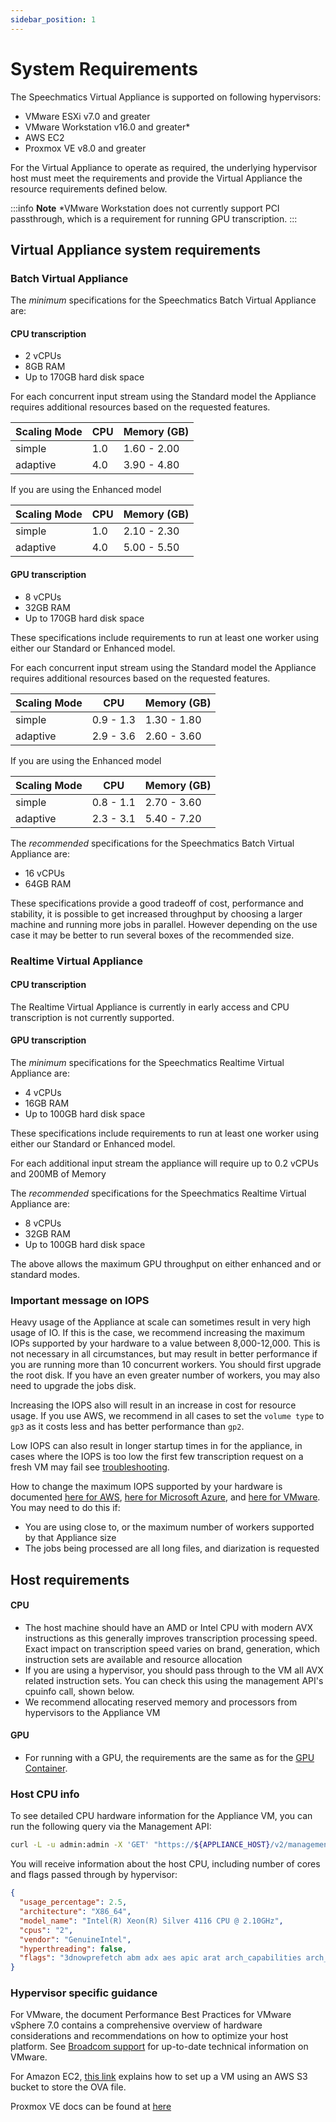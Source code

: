 ```yaml
---
sidebar_position: 1
---
```


# System Requirements

The Speechmatics Virtual Appliance is supported on following hypervisors:

- VMware ESXi v7.0 and greater
- VMware Workstation v16.0 and greater*
- AWS EC2
- Proxmox VE v8.0 and greater

For the Virtual Appliance to operate as required, the underlying hypervisor host must meet the requirements and provide the Virtual Appliance the resource requirements defined below.

:::info **Note**
*VMware Workstation does not currently support PCI passthrough, which is a requirement for running GPU transcription.
:::

## Virtual Appliance system requirements

### Batch Virtual Appliance

The _minimum_ specifications for the Speechmatics Batch Virtual Appliance are:

#### CPU transcription

- 2 vCPUs
- 8GB RAM
- Up to 170GB hard disk space

For each concurrent input stream using the Standard model the Appliance requires additional resources based on the requested features.

| Scaling Mode | CPU       | Memory (GB) |
| ------------ | --------- | ----------- |
| simple       | 1.0       | 1.60 - 2.00 |
| adaptive     | 4.0       | 3.90 - 4.80 |

If you are using the Enhanced model

| Scaling Mode | CPU       | Memory (GB) |
| ------------ | --------- | ----------- |
| simple       | 1.0       | 2.10 - 2.30 |
| adaptive     | 4.0       | 5.00 - 5.50 |


#### GPU transcription

- 8 vCPUs
- 32GB RAM
- Up to 170GB hard disk space

These specifications include requirements to run at least one worker using either our Standard or Enhanced model.

For each concurrent input stream using the Standard model the Appliance requires additional resources based on the requested features.

| Scaling Mode | CPU       | Memory (GB) |
| ------------ | --------- | ----------- |
| simple       | 0.9 - 1.3 | 1.30 - 1.80 |
| adaptive     | 2.9 - 3.6 | 2.60 - 3.60 |

If you are using the Enhanced model

| Scaling Mode | CPU       | Memory (GB) |
| ------------ | --------- | ----------- |
| simple       | 0.8 - 1.1 | 2.70 - 3.60 |
| adaptive     | 2.3 - 3.1 | 5.40 - 7.20 |

The _recommended_ specifications for the Speechmatics Batch Virtual Appliance are:

- 16 vCPUs
- 64GB RAM

These specifications provide a good tradeoff of cost, performance and stability, it is possible to get increased throughput by choosing a larger machine and running more jobs in parallel. However depending on the use case it may be better to run several boxes of the recommended size.


### Realtime Virtual Appliance

#### CPU transcription

The Realtime Virtual Appliance is currently in early access and CPU transcription is not currently supported.

#### GPU transcription

The _minimum_ specifications for the Speechmatics Realtime Virtual Appliance are:

- 4 vCPUs
- 16GB RAM
- Up to 100GB hard disk space

These specifications include requirements to run at least one worker using either our Standard or Enhanced model.

For each additional input stream the appliance will require up to 0.2 vCPUs and 200MB of Memory

The _recommended_ specifications for the Speechmatics Realtime Virtual Appliance are:

- 8 vCPUs
- 32GB RAM
- Up to 100GB hard disk space

The above allows the maximum GPU throughput on either enhanced and or standard modes. 


### Important message on IOPS

Heavy usage of the Appliance at scale can sometimes result in very high usage of IO. If this is the case, we recommend increasing the maximum IOPs supported by your hardware to a value between 8,000-12,000. This is not necessary in all circumstances, but may result in better performance if you are running more than 10 concurrent workers. You should first upgrade the root disk. If you have an even greater number of workers, you may also need to upgrade the jobs disk.

Increasing the IOPS also will result in an increase in cost for resource usage. If you use AWS, we recommend in all cases to set the `volume type` to `gp3` as it costs less and has better performance than `gp2`.

Low IOPS can also result in longer startup times in for the appliance, in cases where the IOPS is too low the first few transcription request on a fresh VM may fail see [troubleshooting](../administration/services.mdx#troubleshooting).

How to change the maximum IOPS supported by your hardware is documented [here for AWS](https://docs.aws.amazon.com/AWSEC2/latest/UserGuide/requesting-ebs-volume-modifications.html), [here for Microsoft Azure](https://docs.microsoft.com/en-us/azure/virtual-machines/disks-performance-tiers-portal), and [here for VMware](https://docs.vmware.com/en/VMware-vSphere/7.0/com.vmware.vsphere.resmgmt.doc/GUID-25C3D9FE-3A9D-4739-AC75-16A9E0A3D9F0.html). You may need to do this if:

- You are using close to, or the maximum number of workers supported by that Appliance size
- The jobs being processed are all long files, and diarization is requested


## Host requirements

#### CPU

- The host machine should have an AMD or Intel CPU with modern AVX instructions as this generally improves transcription processing speed. Exact impact on transcription speed varies on brand, generation, which instruction sets are available and resource allocation
- If you are using a hypervisor, you should pass through to the VM all AVX related instruction sets. You can check this using the management API's cpuinfo call, shown below.
- We recommend allocating reserved memory and processors from hypervisors to the Appliance VM

#### GPU

- For running with a GPU, the requirements are the same as for the [GPU Container](/deployments/container/gpu-speech-to-text#system-requirements).

### Host CPU info

To see detailed CPU hardware information for the Appliance VM, you can run the following query via the Management API:

```bash
curl -L -u admin:admin -X 'GET' "https://${APPLIANCE_HOST}/v2/management/cpuinfo"
```

You will receive information about the host CPU, including number of cores and flags passed through by hypervisor:

```json
{
  "usage_percentage": 2.5,
  "architecture": "X86_64",
  "model_name": "Intel(R) Xeon(R) Silver 4116 CPU @ 2.10GHz",
  "cpus": "2",
  "vendor": "GenuineIntel",
  "hyperthreading": false,
  "flags": "3dnowprefetch abm adx aes apic arat arch_capabilities arch_perfmon avx avx2 avx512_vnni bmi1 bmi2 clflush cmov constant_tsc cpuid cpuid_fault cx16 cx8 de f16c flush_l1d fma fpu fsgsbase fxsr hypervisor ibpb ibrs invpcid invpcid_single lahf_lm lm mca mce md_clear mmx movbe msr mtrr nonstop_tsc nopl nx pae pat pcid pclmulqdq pdpe1gb pge pni popcnt pse pse36 pti rdrand rdseed rdtscp sep smap smep ss ssbd sse sse2 sse4_1 sse4_2 ssse3 stibp syscall tsc tsc_adjust tsc_deadline_timer tsc_reliable vme x2apic xsave xsaveopt xtopology"
}
```

### Hypervisor specific guidance

For VMware, the document Performance Best Practices for VMware vSphere 7.0 contains a comprehensive overview of hardware considerations and recommendations on how to optimize your host platform. See [Broadcom support](https://support.broadcom.com) for up-to-date technical information on VMware.

For Amazon EC2, [this link](https://docs.aws.amazon.com/vm-import/latest/userguide/vmimport-image-import.html) explains how to set up a VM using an AWS S3 bucket to store the OVA file.

Proxmox VE docs can be found at [here](https://pve.proxmox.com/pve-docs/)

